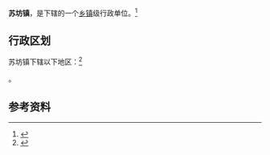 {{中国乡级行政区|61/05/26/108/000}}

'''苏坊镇'''，是{{PRC admin/fullname|61/05/26/108/000|3}}下辖的一个[[乡镇|乡镇]]级行政单位。<ref>{{PRC admin/ref sgc|{{PRC admin/parent|61/05/26/108/000}}}}</ref>

== 行政区划 ==

苏坊镇下辖以下地区：<ref>{{PRC admin/ref sgc|61/05/26/108/000}}</ref>

{{PRC admin/children|61/05/26/108/000}}。

== 参考资料 ==

{{reflist}}

{{行政区划小作品}}
{{PRC admin/navcat|61/05/26/108/000}}